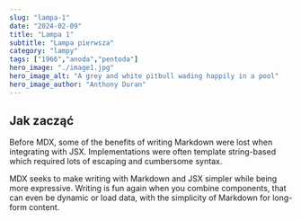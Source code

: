 ```yaml
---
slug: "lampa-1"
date: "2024-02-09"
title: "Lampa 1"
subtitle: "Lampa pierwsza"
category: "lampy"
tags: ["1966","anoda","pentoda"]
hero_image: "./image1.jpg"
hero_image_alt: "A grey and white pitbull wading happily in a pool"
hero_image_author: "Anthony Duran"
---
```


## Jak zacząć

Before MDX, some of the benefits of writing Markdown were lost when integrating with JSX. Implementations were often template string-based which required lots of escaping and cumbersome syntax.

MDX seeks to make writing with Markdown and JSX simpler while being more expressive. Writing is fun again when you combine components, that can even be dynamic or load data, with the simplicity of Markdown for long-form content.